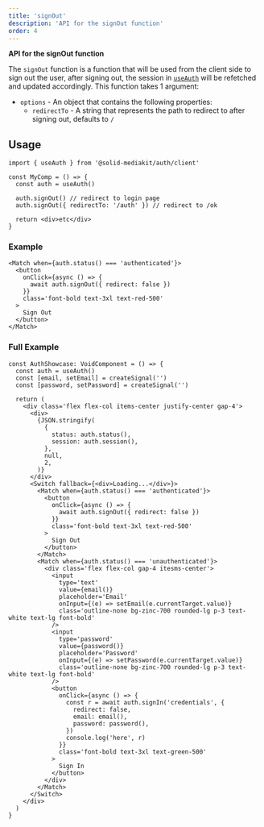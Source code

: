 ```yaml
---
title: 'signOut'
description: 'API for the signOut function'
order: 4
---
```


**API for the signOut function**

The `signOut` function is a function that will be used from the client side to sign out the user, after signing out, the session in [`useAuth`](../useauth) will be refetched and updated accordingly. This function takes 1 argument:

- `options` - An object that contains the following properties:
  - `redirectTo` - A string that represents the path to redirect to after signing out, defaults to `/`

## Usage

```tsx
import { useAuth } from '@solid-mediakit/auth/client'

const MyComp = () => {
  const auth = useAuth()

  auth.signOut() // redirect to login page
  auth.signOut({ redirectTo: '/auth' }) // redirect to /ok

  return <div>etc</div>
}
```

### Example

```tsx
<Match when={auth.status() === 'authenticated'}>
  <button
    onClick={async () => {
      await auth.signOut({ redirect: false })
    }}
    class='font-bold text-3xl text-red-500'
  >
    Sign Out
  </button>
</Match>
```

### Full Example

```tsx
const AuthShowcase: VoidComponent = () => {
  const auth = useAuth()
  const [email, setEmail] = createSignal('')
  const [password, setPassword] = createSignal('')

  return (
    <div class='flex flex-col items-center justify-center gap-4'>
      <div>
        {JSON.stringify(
          {
            status: auth.status(),
            session: auth.session(),
          },
          null,
          2,
        )}
      </div>
      <Switch fallback={<div>Loading...</div>}>
        <Match when={auth.status() === 'authenticated'}>
          <button
            onClick={async () => {
              await auth.signOut({ redirect: false })
            }}
            class='font-bold text-3xl text-red-500'
          >
            Sign Out
          </button>
        </Match>
        <Match when={auth.status() === 'unauthenticated'}>
          <div class='flex flex-col gap-4 itesms-center'>
            <input
              type='text'
              value={email()}
              placeholder='Email'
              onInput={(e) => setEmail(e.currentTarget.value)}
              class='outline-none bg-zinc-700 rounded-lg p-3 text-white text-lg font-bold'
            />
            <input
              type='password'
              value={password()}
              placeholder='Password'
              onInput={(e) => setPassword(e.currentTarget.value)}
              class='outline-none bg-zinc-700 rounded-lg p-3 text-white text-lg font-bold'
            />
            <button
              onClick={async () => {
                const r = await auth.signIn('credentials', {
                  redirect: false,
                  email: email(),
                  password: password(),
                })
                console.log('here', r)
              }}
              class='font-bold text-3xl text-green-500'
            >
              Sign In
            </button>
          </div>
        </Match>
      </Switch>
    </div>
  )
}
```
